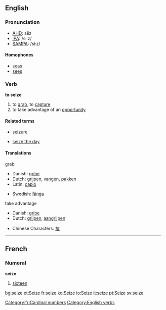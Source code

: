 ==English==
===Pronunciation===
*[[w:AHD|AHD]]: sēz
*[[w:IPA|IPA]]: /siːz/
*[[w:SAMPA|SAMPA]]: /si:z/
====Homophones====
*[[seas]]
*[[sees]]

===Verb===
'''to seize'''

# to [[grab]], to [[capture]]
# to take advantage of an [[opportunity]]

====Related terms====
*[[seizure]]

*[[seize the day]]

====Translations====
;grab 
{{top}}
*Danish: [[gribe]]
*Dutch: [[grijpen]], [[vangen]], [[pakken]] 
*Latin: [[capio]]
{{mid}}
*Swedish: [[fånga]]
{{bottom}}

;take advantage
{{top}}
*Danish: [[gribe]]
*Dutch: [[grijpen]], [[aangrijpen]]
{{mid}}
{{bottom}}
{{checktrans}}
*Chinese Characters: [[揢]]

----
==French==
===Numeral===
'''seize'''

#[[sixteen]]

[[Category:fr:Cardinal numbers]]
[[Category:English verbs]]

[[bg:seize]]
[[et:Seize]]
[[fr:seize]]
[[ko:Seize]]
[[io:Seize]]
[[it:seize]]
[[pt:Seize]]
[[sv:seize]]